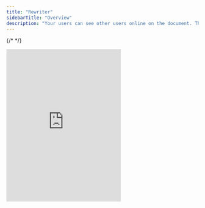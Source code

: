 ```yaml
---
title: "Rewriter"
sidebarTitle: "Overview"
description: "Your users can see other users online on the document. This makes your app feel alive."
---
```

{/* <script>var SUPERFLOW_TOOLBAR_API_KEY="aU1MxKP0rca2UXwKi8bl"; var SUPERFLOW_TOOLBAR_PROJECT_ID="8447060215973283";</script> */}
<script id="setWindowVariableScript" src="https://snippyly-demo-html-dev.web.app/set-window-variable.js?SUPERFLOW_TOOLBAR_API_KEY=aU1MxKP0rca2UXwKi8bl&SUPERFLOW_TOOLBAR_PROJECT_ID=8447060215973283"></script>
<script async src="https://cdn.jsdelivr.net/npm/@usesuperflow/toolbar/superflow.min.js"></script>


<Frame>
<iframe
  src="https://snippyly-demo-html-dev.web.app/landing-page-demo.html?feature=rewriter"
  allow="camera; microphone"
  frameborder="0"
  class="w-full"
  height="400px"
></iframe>
</Frame>
